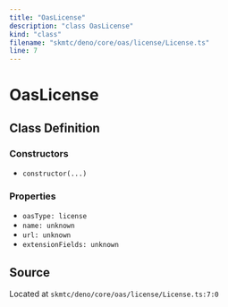 ```yaml
---
title: "OasLicense"
description: "class OasLicense"
kind: "class"
filename: "skmtc/deno/core/oas/license/License.ts"
line: 7
---
```


# OasLicense

## Class Definition

### Constructors

- `constructor(...)`

### Properties

- `oasType: license`
- `name: unknown`
- `url: unknown`
- `extensionFields: unknown`

## Source

Located at `skmtc/deno/core/oas/license/License.ts:7:0`
